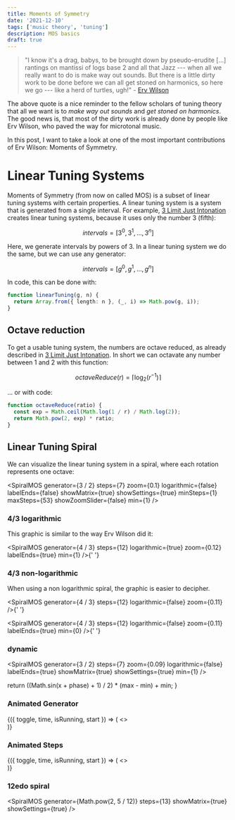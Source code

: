 ```yaml
---
title: Moments of Symmetry
date: '2021-12-10'
tags: ['music theory', 'tuning']
description: MOS basics
draft: true
---
```



> "I know it's a drag, babys, to be brought down by pseudo-erudite [...] rantings on mantissi of logs base 2 and all that Jazz --- when all we really want to do is make way out sounds. But there is a little dirty work to be done before we can all get stoned on harmonics, so here we go --- like a herd of turtles, ugh!" - [Erv Wilson](http://www.anaphoria.com/harm-subharm.pdf)

The above quote is a nice reminder to the fellow scholars of tuning theory that all we want is to _make way out sounds_ and _get stoned on harmonics_.
The good news is, that most of the dirty work is already done by people like Erv Wilson, who paved the way for microtonal music.

In this post, I want to take a look at one of the most important contributions of Erv Wilson: Moments of Symmetry.

# Linear Tuning Systems

Moments of Symmetry (from now on called MOS) is a subset of linear tuning systems with certain properties.
A linear tuning system is a system that is generated from a single interval.
For example, [3 Limit Just Intonation](./3-limit-just-intonation.md) creates linear tuning systems, because it uses only the number 3 (fifth):

$$
intervals = [3^0, 3^1, ..., 3^n]
$$

Here, we generate intervals by powers of 3. In a linear tuning system we do the same, but we can use any generator:

$$
intervals = [g^0, g^1, ..., g^n]
$$

In code, this can be done with:

```ts
function linearTuning(g, n) {
  return Array.from({ length: n }, (_, i) => Math.pow(g, i));
}
```

## Octave reduction

To get a usable tuning system, the numbers are octave reduced, as already described in [3 Limit Just Intonation](./3limit-just-intonation#automatic-octave-reduction).
In short we can octavate any number between 1 and 2 with this function:

$$
octaveReduce(r) = \lceil\log_2 ({r^{-1}})\rceil
$$

... or with code:

```ts
function octaveReduce(ratio) {
  const exp = Math.ceil(Math.log(1 / r) / Math.log(2));
  return Math.pow(2, exp) * ratio;
}
```

## Linear Tuning Spiral

We can visualize the linear tuning system in a spiral, where each rotation represents one octave:

<SpiralMOS
  generator={3 / 2}
  steps={7}
  zoom={0.1}
  logarithmic={false}
  labelEnds={false}
  showMatrix={true}
  showSettings={true}
  minSteps={1}
  maxSteps={53}
  showZoomSlider={false}
  min={1}
/>

### 4/3 logarithmic

This graphic is similar to the way Erv Wilson did it:

<SpiralMOS generator={4 / 3} steps={12} logarithmic={true} zoom={0.12} labelEnds={true} min={1} />{' '}

### 4/3 non-logarithmic

When using a non logarithmic spiral, the graphic is easier to decipher.

<SpiralMOS generator={4 / 3} steps={12} logarithmic={false} zoom={0.11} />{' '}

<SpiralMOS generator={4 / 3} steps={12} logarithmic={false} zoom={0.11} labelEnds={true} min={0} />{' '}

### dynamic

<SpiralMOS
  generator={3 / 2}
  steps={7}
  zoom={0.09}
  logarithmic={false}
  labelEnds={true}
  showMatrix={true}
  showSettings={true}
  min={1}
/>

  return ((Math.sin(x + phase) + 1) / 2) * (max - min) + min;
}

### Animated Generator

<AnimationFrame autostart={false}>
  {({ toggle, time, isRunning, start }) => (
    <>
      <SpiralMOS
        generator={clampedSin(time.fromStart / 5000, 4 / 3, 3 / 2)}
        steps={12}
        logarithmic={false}
        zoom={0.09}
      />
      <br />
    </>
  )}
</AnimationFrame>

### Animated Steps

<AnimationFrame autostart={false}>
  {({ toggle, time, isRunning, start }) => (
    <>
      <SpiralMOS
        generator={4 / 3}
        steps={Math.round(clampedSin(time.fromStart / 5000, 1, 12, -Math.PI / 2))}
        logarithmic={false}
        zoom={0.09}
      />
      <br />
    </>
  )}
</AnimationFrame>

### 12edo spiral

<SpiralMOS generator={Math.pow(2, 5 / 12)} steps={13} showMatrix={true} showSettings={true} />
